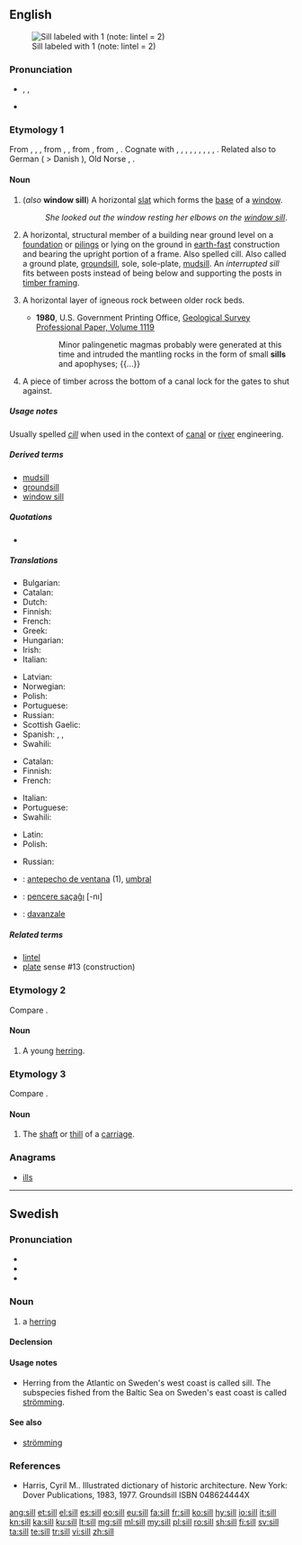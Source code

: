 ==English==
[[Image:Sill (PSF).png|thumb|Sill labeled with 1 (note: lintel = 2)]]

===Pronunciation===
* {{enPR|sĭl}}, {{IPA|/sɪl/|lang=en}},
* {{rhymes|ɪl|lang=en}}

===Etymology 1===
From {{etyl|enm|en}} {{term|sille|lang=enm}}, {{term|selle|lang=enm}}, {{term|sulle|sülle|lang=enm}}, from {{etyl|ang|en}} {{term|syll|lang=ang}}, {{term|syl||sill, threshold, foundation, base, basis|lang=ang}}, from {{etyl|gem-pro|en}} {{m|gem-pro|*sulī||bar, sill}}, from {{etyl|ine-pro|en}} {{m|ine-pro|*sel-}}, {{m|ine-pro|*swel-||beam, board, frame, threshold}}. Cognate with {{etyl|sco|-}} {{term|sil|lang=sco}}, {{term|sill||balk, beam, floor, sill|lang=sco}}, {{etyl|nl|-}} {{term|zul||sill|lang=nl}}, {{etyl|nds|-}} {{term|Sull|lang=nds}}, {{term|Sülle||threshold, ramp, sill|lang=gml}}, {{etyl|da|-}} {{term|syld||base of a framework building|lang=da}}, {{etyl|sv|-}} {{term|syll||joist, cross-tie|lang=sv}}, {{etyl|no|-}} {{term|syll|lang=no}}, {{etyl|is|-}} {{term|syll|lang=is}}, {{term|sylla||sill|lang=is}}. Related also to German {{term|Schwelle|lang=de}} ( > Danish {{term|svelle|lang=da}}), Old Norse {{term|svill|lang=non}}, {{etyl|la|-}} {{term|silva||wood, forest|lang=la}}.

====Noun====
{{en-noun}}

# (''also'' '''window sill''') A horizontal [[slat]] which forms the [[base]] of a [[window]].
#: ''She looked out the window resting her elbows on the [[window sill]]''.
# A horizontal, structural member of a building near ground level on a [[foundation]] or [[piling]]s or lying on the ground in [[earth-fast]] construction and bearing the upright portion of a frame. Also spelled cill. Also called a ground plate, [[groundsill]], sole, sole-plate, [[mudsill]]. An ''interrupted sill'' fits between posts instead of being below and supporting the posts in [[timber framing]].
# {{context|geology|lang=en}} A horizontal layer of igneous rock between older rock beds.
#* '''1980''', U.S. Government Printing Office, [http://books.google.ru/books?id=hrNUAAAAYAAJ&lpg=SL2-PA6&ots=pekQBN6spE&dq=apophysis%20rock&pg=SL2-PA6#v=snippet&q=apophyses&f=false Geological Survey Professional Paper, Volume 1119]
#*: Minor palingenetic magmas probably were generated at this time and intruded the mantling rocks in the form of small '''sills''' and apophyses; {{...}}
# A piece of timber across the bottom of a canal lock for the gates to shut against.

=====Usage notes=====
Usually spelled ''[[cill]]'' when used in the context of [[canal]] or [[river]] engineering.

=====Derived terms=====
* [[mudsill]]
* [[groundsill]]
* [[window sill]]

=====Quotations=====
* {{seeCites}}

=====Translations=====
{{trans-top|base of a window}}
* Bulgarian: {{t+|bg|перваз|m|tr=perváz|sc=Cyrl}}
* Catalan: {{t+|ca|ampit|m}}
* Dutch: {{t+|nl|vensterbank|f}}
* Finnish: {{t+|fi|ikkunalauta}}
* French: {{t+|fr|rebord|m}}
* Greek: {{t+|el|περβάζι|n|tr=pervázi|sc=Grek}}
* Hungarian: {{t+|hu|párkány}}
* Irish: {{t|ga|tairseach|f}}
* Italian: {{t+|it|davanzale|m}}
{{trans-mid}}
* Latvian: {{t|lv|palodze}}
* Norwegian: {{t+|no|vinduskarm|m}}
* Polish: {{t+|pl|parapet|m}}
* Portuguese: {{t+|pt|parapeito|m}}
* Russian: {{t+|ru|подоконник|m|tr=podokónnik}}
* Scottish Gaelic: {{t|gd|sòla|f}}
* Spanish: {{t+|es|alféizar|m}}, {{t+|es|antepecho|m}}, {{t+|es|parapeto|m}}
* Swahili: {{t+|sw|bado}}
{{trans-bottom}}

{{trans-top|horizontal member bearing the upright portion of a frame}}
* Catalan: {{t|ca|llindar}}
* Finnish: {{t+|fi|palkki}}
* French: {{t+|fr|linteau|m}}
{{trans-mid}}
* Italian: {{t|it|soletta|f}}
* Portuguese: {{t|pt|lintel|m}}
* Swahili: {{t+|sw|bado}}
{{trans-bottom}}

{{trans-top|layer of igneous rock}}
* Latin: {{t|la|sillus|m}}
* Polish: {{t+|pl|sill|m}}
{{trans-mid}}
* Russian: {{t|ru|силл|m|tr=sill|sc=Cyrl}}
{{trans-bottom}}

{{checktrans-top}}
* {{ttbc|es}}: [[antepecho de ventana]] {{g|m}} (1), [[umbral]] {{g|m}}
* {{ttbc|tr}}: [[pencere saçaĝı]] [-nı]
* {{ttbc|it}}: [[davanzale]] {{g|m}}
{{trans-bottom}}

=====Related terms=====
* [[lintel]]
* [[plate]] sense #13 (construction)

===Etymology 2===
Compare {{term|sile|lang=en}}.

====Noun====
{{en-noun}}

# {{context|UK|lang=en}} A young [[herring]].

===Etymology 3===
Compare {{term|thill|lang=en}}.

====Noun====
{{en-noun}}

# The [[shaft]] or [[thill]] of a [[carriage]].

===Anagrams===
* [[ills#English|ills]]

----

==Swedish==

===Pronunciation===
* {{audio|Sv-en sill.ogg|audio|lang=sv}}
* {{audio|sv-sill.ogg|audio|lang=sv}}
* {{IPA|/sɪl/|lang=sv}}

===Noun===
{{sv-noun|c}}

# a [[herring]]

====Declension====
{{sv-noun-reg-ar}}

====Usage notes====
* Herring from the Atlantic on Sweden's west coast is called sill. The subspecies fished from the Baltic Sea on Sweden's east coast is called [[strömming]].

====See also====
* [[strömming]]

===References===
* Harris, Cyril M.. Illustrated dictionary of historic architecture. New York: Dover Publications, 1983, 1977. Groundsill ISBN 048624444X

[[ang:sill]]
[[et:sill]]
[[el:sill]]
[[es:sill]]
[[eo:sill]]
[[eu:sill]]
[[fa:sill]]
[[fr:sill]]
[[ko:sill]]
[[hy:sill]]
[[io:sill]]
[[it:sill]]
[[kn:sill]]
[[ka:sill]]
[[ku:sill]]
[[lt:sill]]
[[mg:sill]]
[[ml:sill]]
[[my:sill]]
[[pl:sill]]
[[ro:sill]]
[[sh:sill]]
[[fi:sill]]
[[sv:sill]]
[[ta:sill]]
[[te:sill]]
[[tr:sill]]
[[vi:sill]]
[[zh:sill]]